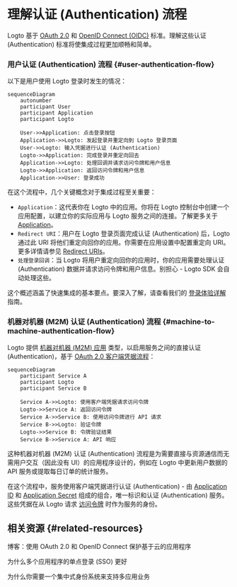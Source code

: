 # 理解认证 (Authentication) 流程

Logto 基于 [OAuth 2.0](https://auth.wiki/oauth-2.0) 和 [OpenID Connect (OIDC)](https://auth.wiki/openid-connect) 标准。理解这些认证 (Authentication) 标准将使集成过程更加顺畅和简单。

### 用户认证 (Authentication) 流程 \{#user-authentication-flow}

以下是用户使用 Logto 登录时发生的情况：

```mermaid
sequenceDiagram
    autonumber
    participant User
    participant Application
    participant Logto

    User->>Application: 点击登录按钮
    Application->>Logto: 发起登录并重定向到 Logto 登录页面
    User->>Logto: 输入凭据进行认证 (Authentication)
    Logto->>Application: 完成登录并重定向回去
    Application->>Logto: 处理回调并请求访问令牌和用户信息
    Logto->>Application: 返回访问令牌和用户信息
    Application->>User: 登录成功
```

在这个流程中，几个关键概念对于集成过程至关重要：

- `Application`：这代表你在 Logto 中的应用。你将在 Logto 控制台中创建一个应用配置，以建立你的实际应用与 Logto 服务之间的连接。了解更多关于 [Application](/integrate-logto/application-data-structure/#introduction)。
- `Redirect URI`：用户在 Logto 登录页面完成认证 (Authentication) 后，Logto 通过此 URI 将他们重定向回你的应用。你需要在应用设置中配置重定向 URI。更多详情请参见 [Redirect URIs](/integrate-logto/application-data-structure/#redirect-uris)。
- `处理登录回调`：当 Logto 将用户重定向回你的应用时，你的应用需要处理认证 (Authentication) 数据并请求访问令牌和用户信息。别担心 - Logto SDK 会自动处理这些。

这个概述涵盖了快速集成的基本要点。要深入了解，请查看我们的 [登录体验详解](/concepts/sign-in-experience/) 指南。

### 机器对机器 (M2M) 认证 (Authentication) 流程 \{#machine-to-machine-authentication-flow}

Logto 提供 [机器对机器 (M2M) 应用](/quick-starts/m2m) 类型，以启用服务之间的直接认证 (Authentication)，基于 [OAuth 2.0 客户端凭据流程](https://auth.wiki/client-credentials-flow)：

```mermaid
sequenceDiagram
    participant Service A
    participant Logto
    participant Service B

    Service A->>Logto: 使用客户端凭据请求访问令牌
    Logto->>Service A: 返回访问令牌
    Service A->>Service B: 使用访问令牌进行 API 请求
    Service B->>Logto: 验证令牌
    Logto->>Service B: 令牌验证结果
    Service B->>Service A: API 响应
```

这种机器对机器 (M2M) 认证 (Authentication) 流程是为需要直接与资源通信而无需用户交互（因此没有 UI）的应用程序设计的，例如在 Logto 中更新用户数据的 API 服务或提取每日订单的统计服务。

在这个流程中，服务使用客户端凭据进行认证 (Authentication) - 由 [Application ID](/integrate-logto/application-data-structure/#application-id) 和 [Application Secret](/integrate-logto/application-data-structure/#application-secret) 组成的组合，唯一标识和认证 (Authentication) 服务。这些凭据在从 Logto 请求 [访问令牌](https://auth.wiki/access-token) 时作为服务的身份。

## 相关资源 \{#related-resources}

<Url href="https://blog.logto.io/secure-cloud-apps-with-oauth-and-openid-connect">
  博客：使用 OAuth 2.0 和 OpenID Connect 保护基于云的应用程序
</Url>

<Url href="https://blog.logto.io/sso-is-better">为什么多个应用程序的单点登录 (SSO) 更好</Url>

<Url href="https://blog.logto.io/centralized-identity-system">
  为什么你需要一个集中式身份系统来支持多应用业务
</Url>
